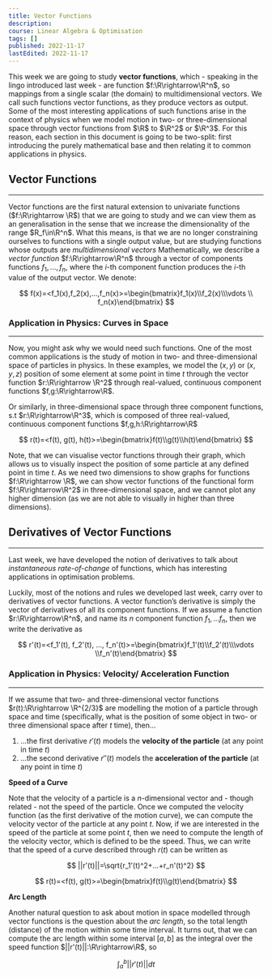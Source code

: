 ```yaml
---
title: Vector Functions
description:
course: Linear Algebra & Optimisation
tags: []
published: 2022-11-17
lastEdited: 2022-11-17
---
```


This week we are going to study **vector functions**, which - speaking in the lingo introduced last week - are function $f:\R\rightarrow\R^n$, so
mappings from a single scalar (the domain) to multidimensional vectors. We call such functions vector functions, as they produce vectors as output.
Some of the most interesting applications of such functions arise in the context of physics when we model motion in two- or three-dimensional space
through vector functions from $\R$ to $\R^2$ or $\R^3$. For this reason, each section in this document is going to be two-split: first introducing the
purely mathematical base and then relating it to common applications in physics.

## Vector Functions

---

Vector functions are the first natural extension to univariate functions ($f:\R\rightarrow \R$) that we are going to study and we can view them as an
generalisation in the sense that we increase the dimensionality of the range $R_f\in\R^n$. What this means, is that we are no longer constraining
ourselves to functions with a single output value, but are studying functions whose outputs are _multidimensional vectors_ Mathematically, we describe
a _vector function_ $f:\R\rightarrow\R^n$ through a vector of components functions $f_1,...,f_n$, where the $i$-th component function produces the
$i$-th value of the output vector. We denote:

$$
f(x)=<f_1(x),f_2(x),...,f_n(x)>=\begin{bmatrix}f_1(x)\\f_2(x)\\\vdots \\ f_n(x)\end{bmatrix}
$$

### Application in Physics: Curves in Space

---

Now, you might ask why we would need such functions. One of the most common applications is the study of motion in two- and three-dimensional space of
particles in physics. In these examples, we model the $(x,y)$ or $(x,y,z)$ position of some element at some point in time $t$ through the vector
function $r:\R\rightarrow \R^2$ through real-valued, continuous component functions $f,g:\R\rightarrow\R$.

Or similarly, in three-dimensional space through three component functions, s.t $r:\R\rightarrow\R^3$, which is composed of three real-valued,
continuous component functions $f,g,h:\R\rightarrow\R$

$$
r(t)=<f(t), g(t), h(t)>=\begin{bmatrix}f(t)\\g(t)\\h(t)\end{bmatrix}
$$

Note, that we can visualise vector functions through their graph, which allows us to visually inspect the position of some particle at any defined
point in time $t$. As we need two dimensions to show graphs for functions $f:\R\rightarrow \R$, we can show vector functions of the functional form
$f:\R\rightarrow\R^2$ in three-dimensional space, and we cannot plot any higher dimension (as we are not able to visually in higher than three
dimensions).

## Derivatives of Vector Functions

---

Last week, we have developed the notion of derivatives to talk about _instantaneous rate-of-change_ of functions, which has interesting applications
in optimisation problems.

Luckily, most of the notions and rules we developed last week, carry over to derivatives of vector functions. A vector function’s derivative is simply
the vector of derivatives of all its component functions. If we assume a function $r:\R\rightarrow\R^n$, and name its $n$ component function
$f_1,...f_n$, then we write the derivative as

$$
r'(t)=<f_1'(t), f_2'(t), ..., f_n'(t)>=\begin{bmatrix}f_1'(t)\\f_2'(t)\\\vdots \\f_n'(t)\end{bmatrix}
$$

### Application in Physics: Velocity/ Acceleration Function

---

If we assume that two- and three-dimensional vector functions $r(t):\R\rightarrow \R^{2/3}$ are modelling the motion of a particle through space and
time (specifically, what is the position of some object in two- or three dimensional space after $t$ time), then…

1. …the first derivative $r'(t)$ models the **velocity of the particle** (at any point in time $t$)
2. …the second derivative $r''(t)$ models the **acceleration of the particle** (at any point in time $t$)

**Speed of a Curve**

Note that the velocity of a particle is a $n$-dimensional vector and - though related - not the speed of the particle. Once we computed the velocity
function (as the first derivative of the motion curve), we can compute the velocity vector of the particle at any point $t$. Now, if we are interested
in the speed of the particle at some point $t$, then we need to compute the length of the velocity vector, which is defined to be the speed. Thus, we
can write that the speed of a curve described through $r(t)$ can be written as

$$
||r'(t)||=\sqrt{r_1'(t)^2+...+r_n'(t)^2}
$$

$$
r(t)=<f(t), g(t)>=\begin{bmatrix}f(t)\\g(t)\end{bmatrix}
$$

**Arc Length**

Another natural question to ask about motion in space modelled through vector functions is the question about the _arc length_, so the total length
(distance) of the motion within some time interval. It turns out, that we can compute the arc length within some interval $[a,b]$ as the integral over
the speed function $||r'(t)||:\R\rightarrow\R$, so

$$
\int_a^b||r'(t)|| dt
$$
